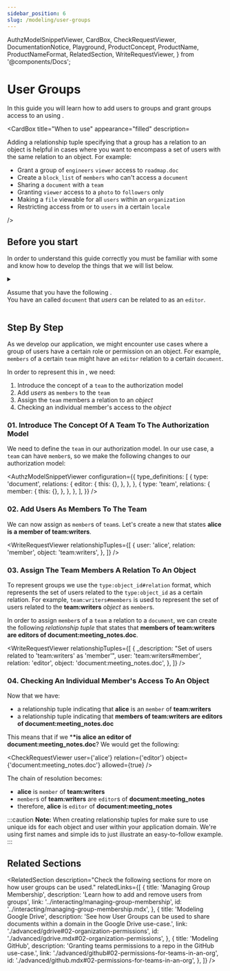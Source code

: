 ```yaml
---
sidebar_position: 6
slug: /modeling/user-groups
---
```


  AuthzModelSnippetViewer,
  CardBox,
  CheckRequestViewer,
  DocumentationNotice,
  Playground,
  ProductConcept,
  ProductName,
  ProductNameFormat,
  RelatedSection,
  WriteRequestViewer,
} from '@components/Docs';

# User Groups

<DocumentationNotice />

In this guide you will learn how to add users to groups and grant groups access to an <ProductConcept section="what-is-an-object" linkName="object" /> using <ProductName format={ProductNameFormat.ProductLink}/>.

<CardBox title="When to use" appearance="filled" description=<div>

Adding a relationship tuple specifying that a group has a relation to an object is helpful in cases where you want to encompass a set of users with the same relation to an object. For example:

- Grant a group of `engineers` `viewer` access to `roadmap.doc`
- Create a `block_list` of `members` who can't access a `document`
- Sharing a `document` with a `team`
- Granting `viewer` access to a `photo` to `followers` only
- Making a `file` viewable for all `users` within an `organization`
- Restricting access from or to `users` in a certain `locale`

</div> />

## Before you start

In order to understand this guide correctly you must be familiar with some <ProductConcept /> and know how to develop the things that we will list below.

<details>
<summary>

Assume that you have the following <ProductConcept section="what-is-an-authorization-model" linkName="authorization model" />.<br />
You have an _<ProductConcept section="what-is-an-object" linkName="object" />_ called `document` that _users_ can be related to as an `editor`.

</summary>

<AuthzModelSnippetViewer
  configuration={{
    type_definitions: [
      {
        type: 'document',
        relations: {
          editor: {
            this: {},
          },
        },
      },
    ],
  }}
/>

<hr />

In addition, you will need to know the following:

### Direct Access

You need to know how to create an authorization model and create a relationship tuple to grant a user access to an object. [Learn more →](./direct-access.mdx)

### <ProductName format={ProductNameFormat.ShortForm}/> Concepts

- A <ProductConcept section="what-is-a-type" linkName="Type" />: a class of objects that have similar characteristics
- A <ProductConcept section="what-is-a-user" linkName="User" />: an entity in the system that can be related to an object
- A <ProductConcept section="what-is-a-relation" linkName="Relation" />: is a string defined in the type definition of an authorization model that defines the possibility of a relationship between objects and other users in the system
- An <ProductConcept section="what-is-an-object" linkName="Object" />: represents an entity in the system. Users' relationships to it can be define through relationship tuples and the authorization model
- A <ProductConcept section="what-is-a-relationship-tuple" linkName="Relationship Tuple" />: a grouping consisting of a user, a relation and an object stored in <ProductName format={ProductNameFormat.ShortForm}/>

</details>

<Playground />

## Step By Step

As we develop our application, we might encounter use cases where a group of users have a certain role or permission on an object. For example, `members` of a certain `team` might have an `editor` relation to a certain `document`.

In order to represent this in <ProductName format={ProductNameFormat.ShortForm}/>, we need:

1. Introduce the concept of a `team` to the authorization model
2. Add _users_ as `members` to the `team`
3. Assign the `team` members a relation to an _object_
4. Checking an individual member's access to the _object_

### 01. Introduce The Concept Of A Team To The Authorization Model

We need to define the _<ProductConcept section="what-is-an-object" linkName="object" />_ `team` in our authorization model. In our use case, a `team` can have `member`s, so we make the following changes to our authorization model:

<AuthzModelSnippetViewer
  configuration={{
    type_definitions: [
      {
        type: 'document',
        relations: {
          editor: {
            this: {},
          },
        },
      },
      {
        type: 'team',
        relations: {
          member: {
            this: {},
          },
        },
      },
    ],
  }}
/>

### 02. Add Users As Members To The Team

We can now assign _<ProductConcept section="what-is-a-user" linkName="users" />_ as `member`s of `team`s. Let's create a new _<ProductConcept section="what-is-a-relationship-tuple" linkName="relationship tuple" />_ that states **alice is a member of team:writers**.

<WriteRequestViewer
  relationshipTuples={[
    {
      user: 'alice',
      relation: 'member',
      object: 'team:writers',
    },
  ]}
/>

### 03. Assign The Team Members A Relation To An Object

To represent groups we use the `type:object_id#relation` format, which represents the set of users related to the `type:object_id` as a certain relation. For example, `team:writers#members` is used to represent the set of users related to the **team:writers** _object_ as `member`s.

In order to assign `member`s of a `team` a relation to a `document`, we can create the following _relationship tuple_ that states that **members of team:writers are editors of document:meeting_notes.doc**.

<WriteRequestViewer
  relationshipTuples={[
    {
      _description: "Set of users related to 'team:writers' as 'member'",
      user: 'team:writers#member',
      relation: 'editor',
      object: 'document:meeting_notes.doc',
    },
  ]}
/>

### 04. Checking An Individual Member's Access To An Object

Now that we have:

- a relationship tuple indicating that **alice** is an `member` of **team:writers**
- a relationship tuple indicating that **members of team:writers are editors of document:meeting_notes.doc**

This means that if we \*<ProductConcept section="what-is-a-check-request" linkName="check" />**\*is alice an editor of document:meeting_notes.doc**? We would get the following:

<CheckRequestViewer user={'alice'} relation={'editor'} object={'document:meeting_notes.doc'} allowed={true} />

The chain of resolution becomes:

- **alice** is `member` of **team:writers**
- `member`s of **team:writers** are `editor`s of **document:meeting_notes**
- therefore, **alice** is `editor` of **document:meeting_notes**

:::caution
**Note:** When creating relationship tuples for <ProductName format={ProductNameFormat.ShortForm}/> make sure to use unique ids for each object and user within your application domain. We're using first names and simple ids to just illustrate an easy-to-follow example.
:::

## Related Sections

<RelatedSection
  description="Check the following sections for more on how user groups can be used."
  relatedLinks={[
    {
      title: 'Managing Group Membership',
      description: 'Learn how to add and remove users from groups',
      link: '../interacting/managing-group-membership',
      id: '../interacting/managing-group-membership.mdx',
    },
    {
      title: 'Modeling Google Drive',
      description: 'See how User Groups can be used to share documents within a domain in the Google Drive use-case.',
      link: './advanced/gdrive#02-organization-permissions',
      id: './advanced/gdrive.mdx#02-organization-permissions',
    },
    {
      title: 'Modeling GitHub',
      description: 'Granting teams permissions to a repo in the GitHub use-case.',
      link: './advanced/github#02-permissions-for-teams-in-an-org',
      id: './advanced/github.mdx#02-permissions-for-teams-in-an-org',
    },
  ]}
/>
